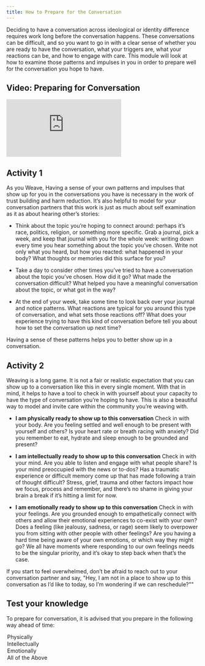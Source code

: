 ```yaml
---
title: How to Prepare for the Conversation
---
```


Deciding to have a conversation across ideological or identity difference requires work long before the conversation happens. These conversations can be difficult, and so you want to go in with a clear sense of whether you are ready to have the conversation, what your triggers are, what your reactions can be, and how to engage with care. This module will look at how to examine those patterns and impulses in you in order to prepare well for the conversation you hope to have.

## Video: Preparing for Conversation

<Embed src="https://player.vimeo.com/video/797452351" />

## Activity 1

As you Weave, Having a sense of your own patterns and impulses that show up for you in the conversations you have is necessary in the work of trust building and harm reduction. It’s also helpful to model for your conversation partners that this work is just as much about self examination as it as about hearing other’s stories:

- Think about the topic you’re hoping to connect around: perhaps it’s race, politics, religion, or something more specific. Grab a journal, pick a week, and keep that journal with you for the whole week: writing down every time you hear something about the topic you’ve chosen. Write not only what you heard, but how you reacted: what happened in your body? What thoughts or memories did this surface for you? 

- Take a day to consider other times you’ve tried to have a conversation about the topic you’ve chosen. How did it go? What made the conversation difficult? What helped you have a meaningful conversation about the topic, or what got in the way?

- At the end of your week, take some time to look back over your journal and notice patterns. What reactions are typical for you around this type of conversation, and what sets those reactions off? What does your experience trying to have this kind of conversation before tell you about how to set the conversation up next time? 

Having a sense of these patterns helps you to better show up in a conversation.

## Activity 2

Weaving is a long game. It is not a fair or realistic expectation that you can show up to a conversation like this in every single moment. With that in mind, it helps to have a tool to check in with yourself about your capacity to have the type of conversation you’re hoping to have.  This is also a beautiful way to model and invite care within the community you’re weaving with.

- **I am physically ready to show up to this conversation**
  Check in with your body. Are you feeling settled and well enough to be present with yourself and others? Is your heart rate or breath racing with anxiety? Did you remember to eat, hydrate and sleep enough to be grounded and present?

- **I am intellectually ready to show up to this conversation**
  Check in with your mind. Are you able to listen and engage with what people share? Is your mind preoccupied with the news or to-dos? Has a traumatic experience or difficult memory come up that has made following a train of thought difficult? Stress, grief, trauma and other factors impact how we focus, process and remember, and there’s no shame in giving your brain a break if it’s hitting a limit for now.

- **I am emotionally ready to show up to this conversation**
  Check in with your feelings. Are you grounded enough to empathetically connect with others and allow their emotional experiences to co-exist with your own? Does a feeling (like jealousy, sadness, or rage) seem likely to overpower you from sitting with other people with other feelings? Are you having a hard time being aware of your own emotions, or which way they might go? We all have moments where responding to our own feelings needs to be the singular priority, and it’s okay to step back when that’s the case.

If you start to feel overwhelmed, don’t be afraid to reach out to your conversation partner and say, "Hey, I am not in a place to show up to this conversation as I’d like to today, so I’m wondering if we can reschedule?""

<Box>

  ## Test your knowledge

  To prepare for conversation, it is advised that you prepare in the following way ahead of time:

  <MultipleChoice>
    <Option>
      Physically
    </Option>
    <Option>
      Intellectually
    </Option>
    <Option>
      Emotionally
    </Option>
    <Option isCorrect>
      All of the Above
    </Option>
  </MultipleChoice>

</Box>
